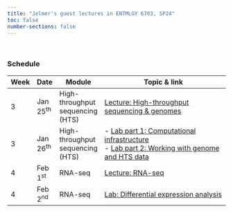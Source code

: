 ```yaml
---
title: "Jelmer's guest lectures in ENTMLGY 6703, SP24"
toc: false
number-sections: false
---
```


<br>

### Schedule

| Week | Date       | Module                           | Topic & link                                                                                                                              |
|------|------------|----------------------------------|-------------------------------------------------------------------------------------------------------------------------------------------|
| 3    | Jan 25^th^ | High-throughput sequencing (HTS) | [Lecture: High-throughput sequencing & genomes](lectures/sequencing.qmd)                                                                  |
| 3    | Jan 26^th^ | High-throughput sequencing (HTS) | \- [Lab part 1: Computational infrastructure](labs/infrastructure.qmd)<br>- [Lab part 2: Working with genome and HTS data](labs/data.qmd) |
| 4    | Feb 1^st^  | RNA-seq                          | [Lecture: RNA-seq](lectures/rnaseq.qmd)                                                                                                   |
| 4    | Feb 2^nd^  | RNA-seq                          | [Lab: Differential expression analysis](labs/DE.qmd)                                                                                      |
